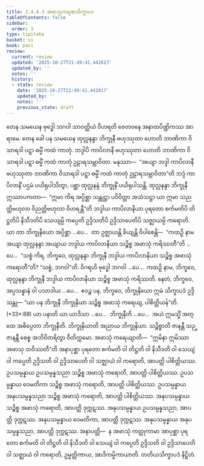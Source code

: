```yaml
---
title: 2.4.4.3 အဖာသုကရဏသိက္ခာပဒ
tableOfContents: false
sidebar:
  order: 3
type: tipitaka
basket: vi
book: paci
review:
  current: review
  updated: '2025-10-27T21:49:41.442817'
  updated_by: ''
  notes: ''
  history:
  - state: review
    date: '2025-10-27T21:49:41.442817'
    updated_by: ''
    notes: ''
    previous_state: draft
---
```



<ReviewStatus review={frontmatter.review} showDetails={true} />

<HypothesisAnnotation frontmatter={frontmatter} />

<DynamicBreadcrumb />

<Division number="941" book="paci" e="ch" v="2" p="381">

<Paragraph number="2901" book="paci">
တေန သမယေန ဗုဒ္ဓေါ ဘဂဝါ သာဝတ္ထိယံ ဝိဟရတိ ဇေတဝနေ အနာထပိဏ္ဍိကဿ အာရာမေ. တေန ခေါ ပန သမယေန ထုလ္လနန္ဒာ ဘိက္ခုနီ ဗဟုဿုတာ ဟောတိ ဘာဏိကာ ဝိသာရဒါ ပဋ္ဋာ ဓမ္မိံ ကထံ ကာတုံ. ဘဒ္ဒါပိ ကာပိလာနီ ဗဟုဿုတာ ဟောတိ ဘာဏိကာ ဝိသာရဒါ ပဋ္ဋာ ဓမ္မိံ ကထံ ကာတုံ ဥဠာရသမ္ဘာဝိတာ. မနုဿာ—  “အယျာ ဘဒ္ဒါ ကာပိလာနီ ဗဟုဿုတာ ဘာဏိကာ ဝိသာရဒါ ပဋ္ဋာ ဓမ္မိံ ကထံ ကာတုံ ဥဠာရသမ္ဘာဝိတာ”တိ ဘဒ္ဒံ ကာပိလာနိံ ပဌမံ ပယိရုပါသိတွာ, ပစ္ဆာ ထုလ္လနန္ဒံ ဘိက္ခုနိံ ပယိရုပါသန္တိ. ထုလ္လနန္ဒာ ဘိက္ခုနီ ဣဿာပကတာ—  “ဣမာ ကိရ အပ္ပိစ္ဆာ သန္တုဋ္ဌာ ပဝိဝိတ္တာ အသံသဋ္ဌာ ယာ ဣမာ သညတ္တိဗဟုလာ ဝိညတ္တိဗဟုလာ ဝိဟရန္တီ”တိ ဘဒ္ဒါယ ကာပိလာနိယာ ပုရတော စင်္ကမတိပိ တိဋ္ဌတိပိ နိသီဒတိပိ သေယျမ္ပိ ကပ္ပေတိ ဥဒ္ဒိသတိပိ ဥဒ္ဒိသာပေတိပိ သဇ္ဈာယမ္ပိ ကရောတိ.
</Paragraph>

<Paragraph number="2902" book="paci">
ယာ တာ ဘိက္ခုနိယော အပ္ပိစ္ဆာ …ပေ…  တာ ဥဇ္ဈာယန္တိ ခိယျန္တိ ဝိပါစေန္တိ—  “ကထဉှိ နာမ အယျာ ထုလ္လနန္ဒာ အယျာယ ဘဒ္ဒါယ ကာပိလာနိယာ သဉ္စိစ္စ အဖာသုံ ကရိဿတီ”တိ …ပေ…  “သစ္စံ ကိရ, ဘိက္ခဝေ, ထုလ္လနန္ဒာ ဘိက္ခုနီ ဘဒ္ဒါယ ကာပိလာနိယာ သဉ္စိစ္စ အဖာသုံ ကရောတီ”တိ? “သစ္စံ, ဘဂဝါ”တိ. ဝိဂရဟိ ဗုဒ္ဓေါ ဘဂဝါ …ပေ…  ကထဉှိ နာမ, ဘိက္ခဝေ, ထုလ္လနန္ဒာ ဘိက္ခုနီ ဘဒ္ဒါယ ကာပိလာနိယာ သဉ္စိစ္စ အဖာသုံ ကရိဿတိ. နေတံ, ဘိက္ခဝေ, အပ္ပသန္နာနံ ဝါ ပသာဒါယ …ပေ…  ဧဝဉ္စ ပန, ဘိက္ခဝေ, ဘိက္ခုနိယော ဣမံ သိက္ခာပဒံ ဥဒ္ဒိသန္တု—
</Paragraph>

</Division>
<Division number="942" book="paci" e="ch" v="2" p="381">

<Paragraph number="2903" book="paci">
<Emphasis>“ယာ ပန ဘိက္ခုနီ ဘိက္ခုနိယာ သဉ္စိစ္စ အဖာသုံ ကရေယျ, ပါစိတ္တိယန်”</Emphasis>တိ. (*33*:<Emphasis>88</Emphasis>)
</Paragraph>

</Division>
<Division number="943" book="paci" e="ch" v="2" p="381">

<Paragraph number="2904" book="paci">
<Emphasis>ယာ ပနာ</Emphasis>တိ ယာ ယာဒိသာ …ပေ…  <Emphasis>ဘိက္ခုနီ</Emphasis>တိ …ပေ…  အယံ ဣမသ္မိံ အတ္ထေ အဓိပ္ပေတာ ဘိက္ခုနီတိ.
</Paragraph>

<Paragraph number="2905" book="paci">
<Emphasis>ဘိက္ခုနိယာ</Emphasis>တိ အညာယ ဘိက္ခုနိယာ.
</Paragraph>

<Paragraph number="2906" book="paci">
<Emphasis>သဉ္စိစ္စာ</Emphasis>တိ ဇာနန္တီ သဉ္ဇာနန္တီ စေစ္စ အဘိဝိတရိတွာ ဝီတိက္ကမော.
</Paragraph>

<Paragraph number="2907" book="paci">
<Emphasis>အဖာသုံ ကရေယျာ</Emphasis>တိ—  “ဣမိနာ ဣမိဿာ အဖာသု ဘဝိဿတီ”တိ အနာပုစ္ဆာ ပုရတော စင်္ကမတိ ဝါ တိဋ္ဌတိ ဝါ နိသီဒတိ ဝါ သေယျံ ဝါ ကပ္ပေတိ ဥဒ္ဒိသတိ ဝါ ဥဒ္ဒိသာပေတိ ဝါ သဇ္ဈာယံ ဝါ ကရောတိ, အာပတ္တိ ပါစိတ္တိယဿ.
</Paragraph>

</Division>
<Division number="944" book="paci" e="ch" v="2" p="382">

<Paragraph number="2908" book="paci">
ဥပသမ္ပန္နာယ ဥပသမ္ပန္နသညာ သဉ္စိစ္စ အဖာသုံ ကရောတိ, အာပတ္တိ ပါစိတ္တိယဿ. ဥပသမ္ပန္နာယ ဝေမတိကာ သဉ္စိစ္စ အဖာသုံ ကရောတိ, အာပတ္တိ ပါစိတ္တိယဿ. ဥပသမ္ပန္နာယ အနုပသမ္ပန္နသညာ သဉ္စိစ္စ အဖာသုံ ကရောတိ, အာပတ္တိ ပါစိတ္တိယဿ.
</Paragraph>

<Paragraph number="2909" book="paci">
အနုပသမ္ပန္နာယ သဉ္စိစ္စ အဖာသုံ ကရောတိ, အာပတ္တိ ဒုက္ကဋဿ. အနုပသမ္ပန္နာယ ဥပသမ္ပန္နသညာ, အာပတ္တိ ဒုက္ကဋဿ. အနုပသမ္ပန္နာယ ဝေမတိကာ, အာပတ္တိ ဒုက္ကဋဿ. အနုပသမ္ပန္နာယ အနုပသမ္ပန္နသညာ, အာပတ္တိ ဒုက္ကဋဿ.
</Paragraph>

</Division>
<Division number="945" book="paci" e="ch" v="2" p="382">

<Paragraph number="2910" book="paci">
အနာပတ္တိ—  န အဖာသုံ ကတ္တုကာမာ အာပုစ္ဆာ ပုရတော စင်္ကမတိ ဝါ တိဋ္ဌတိ ဝါ နိသီဒတိ ဝါ သေယျံ ဝါ ကပ္ပေတိ ဥဒ္ဒိသတိ ဝါ ဥဒ္ဒိသာပေတိ ဝါ သဇ္ဈာယံ ဝါ ကရောတိ, ဥမ္မတ္တိကာယ, အာဒိကမ္မိကာယာတိ.

</Paragraph>
</Division>

<Paragraph number="2911" type="center" book="paci">
တတိယသိက္ခာပဒံ နိဋ္ဌိတံ.
</Paragraph>